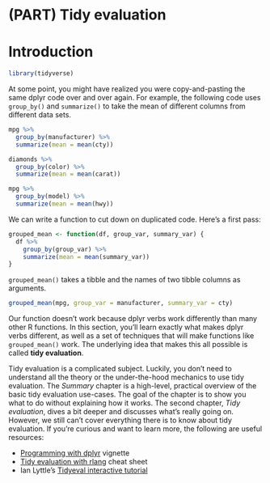 
# (PART) Tidy evaluation {-}

# Introduction

```r
library(tidyverse)
```

At some point, you might have realized you were copy-and-pasting the same dplyr code over and over again. For example, the following code uses `group_by()` and `summarize()` to take the mean of different columns from different data sets. 

```r
mpg %>% 
  group_by(manufacturer) %>% 
  summarize(mean = mean(cty))

diamonds %>% 
  group_by(color) %>% 
  summarize(mean = mean(carat))

mpg %>% 
  group_by(model) %>% 
  summarize(mean = mean(hwy))
```

We can write a function to cut down on duplicated code. Here's a first pass:

```r
grouped_mean <- function(df, group_var, summary_var) {
  df %>% 
    group_by(group_var) %>% 
    summarize(mean = mean(summary_var))
}
```

`grouped_mean()` takes a tibble and the names of two tibble columns as arguments. 

```r
grouped_mean(mpg, group_var = manufacturer, summary_var = cty)
```

Our function doesn't work because dplyr verbs work differently than many other R functions. In this section, you'll learn exactly what makes dplyr verbs different, as well as a set of techniques that will make functions like `grouped_mean()` work. The underlying idea that makes this all possible is called __tidy evaluation__.

Tidy evaluation is a complicated subject. Luckily, you don't need to understand all the theory or the under-the-hood mechanics to use tidy evaluation. The _Summary_ chapter is a high-level, practical overview of the basic tidy evaluation use-cases. The goal of the chapter is to show you what to do without explaining how it works. The second chapter, _Tidy evaluation_, dives a bit deeper and discusses what's really going on. However, we still can't cover everything there is to know about tidy evaluation. If  you're curious and want to learn more, the following are useful resources:

* [Programming with dplyr](https://dplyr.tidyverse.org/articles/programming.html) vignette
* [Tidy evaluation with rlang](https://github.com/rstudio/cheatsheets/blob/master/tidyeval.pdf) cheat sheet
* Ian Lyttle’s [Tidyeval interactive tutorial](https://ijlyttle.shinyapps.io/tidyeval/)
